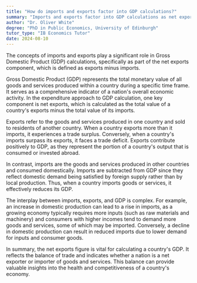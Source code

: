 ```yaml
---
title: "How do imports and exports factor into GDP calculations?"
summary: "Imports and exports factor into GDP calculations as net exports, which is exports minus imports."
author: "Dr. Oliver White"
degree: "PhD in Public Economics, University of Edinburgh"
tutor_type: "IB Economics Tutor"
date: 2024-08-10
---
```


The concepts of imports and exports play a significant role in Gross Domestic Product (GDP) calculations, specifically as part of the net exports component, which is defined as exports minus imports.

Gross Domestic Product (GDP) represents the total monetary value of all goods and services produced within a country during a specific time frame. It serves as a comprehensive indicator of a nation's overall economic activity. In the expenditure approach to GDP calculation, one key component is net exports, which is calculated as the total value of a country's exports minus the total value of its imports.

Exports refer to the goods and services produced in one country and sold to residents of another country. When a country exports more than it imports, it experiences a trade surplus. Conversely, when a country's imports surpass its exports, it faces a trade deficit. Exports contribute positively to GDP, as they represent the portion of a country's output that is consumed or invested abroad.

In contrast, imports are the goods and services produced in other countries and consumed domestically. Imports are subtracted from GDP since they reflect domestic demand being satisfied by foreign supply rather than by local production. Thus, when a country imports goods or services, it effectively reduces its GDP.

The interplay between imports, exports, and GDP is complex. For example, an increase in domestic production can lead to a rise in imports, as a growing economy typically requires more inputs (such as raw materials and machinery) and consumers with higher incomes tend to demand more goods and services, some of which may be imported. Conversely, a decline in domestic production can result in reduced imports due to lower demand for inputs and consumer goods.

In summary, the net exports figure is vital for calculating a country's GDP. It reflects the balance of trade and indicates whether a nation is a net exporter or importer of goods and services. This balance can provide valuable insights into the health and competitiveness of a country's economy.
    